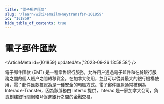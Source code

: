 ```yaml
---
title: "電子郵件匯款"
slug: "/learn/wiki/emailmoneytransfer-101859"
id: "101859"
hide_table_of_contents: true
---
```



# 電子郵件匯款

<ArticleMeta id={101859} updatedAt={'2023-09-26 13:58:58'} />
<div className='border-solid border-b border-t-0 my-4 border-[var(--ifm-color-gray-300)]' />

電子郵件匯款 (EMT) 是一種零售銀行服務，允許用户通過電子郵件和在線銀行服務之間的個人賬户之間轉移資金。在加拿大使用，並且可以從其最大的銀行機構使用，電子郵件匯款被認為是一種安全的轉賬方式。電子郵件匯款通常被稱為 Interac e-Transfer，因為該服務由 Interac 提供，Interac 是一家加拿大公司，負責創建銀行間網絡以促進銀行之間的金融交易。
